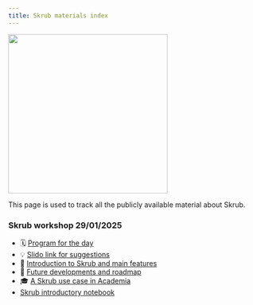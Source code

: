 ```yaml
---
title: Skrub materials index
---
```

![](images/skrub.svg){width=320}

This page is used to track all the publicly available material about Skrub. 


### Skrub workshop 29/01/2025
- 🗓️ [Program for the day](https://skrub-data.org/skrub-materials/skrub-workshop/skrub-day/skrub-day.html)
- 💡 [Slido link for suggestions](https://app.sli.do/event/wEt4CxjD8ZDeJAniLVHdDz)
- 🤝 [Introduction to Skrub and main features](https://skrub-data.org/skrub-materials/skrub-workshop/skrub-intro/skrub-intro.html)
- 🌠 [Future developments and roadmap]()
- 🎓 [A Skrub use case in Academia](https://skrub-data.org/skrub-materials/skrub-workshop/skrub-retrieve-merge-predict/skrub-retrieve-merge-predict.html)
- [Skrub introductory notebook](https://skrub-data.org/skrub-materials/skrub-intro-quarto.html)
